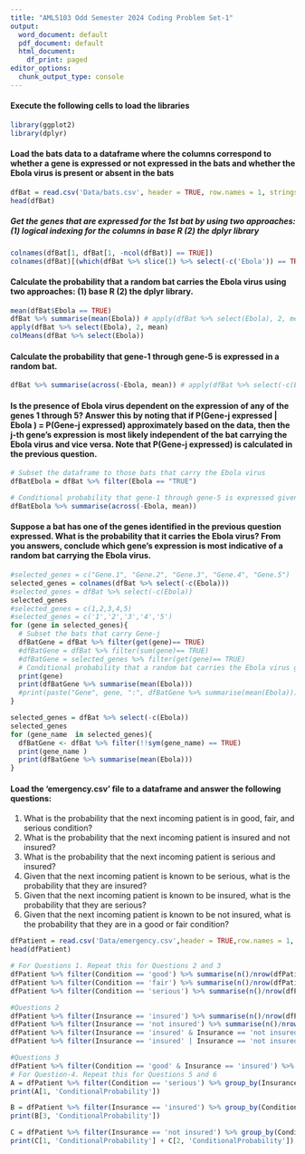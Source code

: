 ```yaml
---
title: "AML5103 Odd Semester 2024 Coding Problem Set-1"
output:
  word_document: default
  pdf_document: default
  html_document:
    df_print: paged
editor_options:
  chunk_output_type: console
---
```


#### Execute the following cells to load the libraries
```r
library(ggplot2)
library(dplyr)
```

#### Load the bats data to a dataframe where the columns correspond to whether a gene is expressed or not expressed in the bats and whether the Ebola virus is present or absent in the bats
```r
dfBat = read.csv('Data/bats.csv', header = TRUE, row.names = 1, stringsAsFactors = TRUE)
head(dfBat)
```

##### Get the genes that are expressed for the 1st bat by using two approaches: (1) logical indexing for the columns in base R (2) the dplyr library
```r
colnames(dfBat[1, dfBat[1, -ncol(dfBat)] == TRUE])
colnames(dfBat)[(which(dfBat %>% slice(1) %>% select(-c('Ebola')) == TRUE))]
```

#### Calculate the probability that a random bat carries the Ebola virus using two approaches: (1) base R (2) the dplyr library.
```r
mean(dfBat$Ebola == TRUE)
dfBat %>% summarise(mean(Ebola)) # apply(dfBat %>% select(Ebola), 2, mean) or colMeans(dfBat %>% select(Ebola)) also works. Try them out.
apply(dfBat %>% select(Ebola), 2, mean)
colMeans(dfBat %>% select(Ebola))
```

#### Calculate the probability that gene-1 through gene-5 is expressed in a random bat.
```r
dfBat %>% summarise(across(-Ebola, mean)) # apply(dfBat %>% select(-c(Ebola)), 2, mean) also works
```

#### Is the presence of Ebola virus dependent on the expression of any of the genes 1 through 5? Answer this by noting that if P(Gene-j expressed | Ebola ) = P(Gene-j expressed) approximately based on the data, then the j-th gene's expression is most likely independent of the bat carrying the Ebola virus and vice versa. Note that P(Gene-j expressed) is calculated in the previous question.
```r
# Subset the dataframe to those bats that carry the Ebola virus
dfBatEbola = dfBat %>% filter(Ebola == "TRUE")

# Conditional probability that gene-1 through gene-5 is expressed given that the bat carries the Ebola virus
dfBatEbola %>% summarise(across(-Ebola, mean))
```

#### Suppose a bat has one of the genes identified in the previous question expressed. What is the probability that it carries the Ebola virus? From you answers, conclude which gene's expression is most indicative of a random bat carrying the Ebola virus.
```r
#selected_genes = c("Gene.1", "Gene.2", "Gene.3", "Gene.4", "Gene.5")
selected_genes = colnames(dfBat %>% select(-c(Ebola)))
#selected_genes = dfBat %>% select(-c(Ebola))
selected_genes
#selected_genes = c(1,2,3,4,5)
#selected_genes = c('1','2','3','4','5')
for (gene in selected_genes){
  # Subset the bats that carry Gene-j
  dfBatGene = dfBat %>% filter(get(gene)== TRUE)
  #dfBatGene = dfBat %>% filter(sum(gene)== TRUE)
  #dfBatGene = selected_genes %>% filter(get(gene)== TRUE)
  # Conditional probability that a random bat carries the Ebola virus given that Gene-j is expressed in it
  print(gene)
  print(dfBatGene %>% summarise(mean(Ebola)))
  #print(paste("Gene", gene, ":", dfBatGene %>% summarise(mean(Ebola))))
}
```

```r
selected_genes = dfBat %>% select(-c(Ebola))
selected_genes
for (gene_name  in selected_genes){
  dfBatGene <- dfBat %>% filter(!!sym(gene_name) == TRUE)
  print(gene_name )
  print(dfBatGene %>% summarise(mean(Ebola)))
}
```


#### Load the 'emergency.csv' file to a dataframe and answer the following questions:
1. What is the probability that the next incoming patient is in good, fair, and serious condition?
2. What is the probability that the next incoming patient is insured and not insured?
3. What is the probability that the next incoming patient is serious and insured?
4. Given that the next incoming patient is known to be serious, what is the probability that they are insured?
5. Given that the next incoming patient is known to be insured, what is the probability that they are serious?
6. Given that the next incoming patient is known to be not insured, what is the probability that they are in a good or fair condition?
```r
dfPatient = read.csv('Data/emergency.csv',header = TRUE,row.names = 1, stringsAsFactors = FALSE)
head(dfPatient)

# For Questions 1. Repeat this for Questions 2 and 3
dfPatient %>% filter(Condition == 'good') %>% summarise(n()/nrow(dfPatient)) 
dfPatient %>% filter(Condition == 'fair') %>% summarise(n()/nrow(dfPatient))
dfPatient %>% filter(Condition == 'serious') %>% summarise(n()/nrow(dfPatient))

#Questions 2
dfPatient %>% filter(Insurance == 'insured') %>% summarise(n()/nrow(dfPatient)) 
dfPatient %>% filter(Insurance == 'not insured') %>% summarise(n()/nrow(dfPatient)) 
dfPatient %>% filter(Insurance == 'insured' & Insurance == 'not insured') %>% summarise(n()/nrow(dfPatient)) 
dfPatient %>% filter(Insurance == 'insured' | Insurance == 'not insured') %>% summarise(n()/nrow(dfPatient)) 

#Questions 3
dfPatient %>% filter(Condition == 'good' & Insurance == 'insured') %>% summarise(n()/nrow(dfPatient)) 
# For Question-4. Repeat this for Questions 5 and 6
A = dfPatient %>% filter(Condition == 'serious') %>% group_by(Insurance) %>% summarise(n = n()) %>% mutate(ConditionalProbability = n / sum(n)) 
print(A[1, 'ConditionalProbability'])

B = dfPatient %>% filter(Insurance == 'insured') %>% group_by(Condition) %>% summarise(n = n()) %>% mutate(ConditionalProbability = n / sum(n))
print(B[3, 'ConditionalProbability'])

C = dfPatient %>% filter(Insurance == 'not insured') %>% group_by(Condition) %>% summarise(n = n()) %>% mutate(ConditionalProbability = n / sum(n))
print(C[1, 'ConditionalProbability'] + C[2, 'ConditionalProbability'])
```


